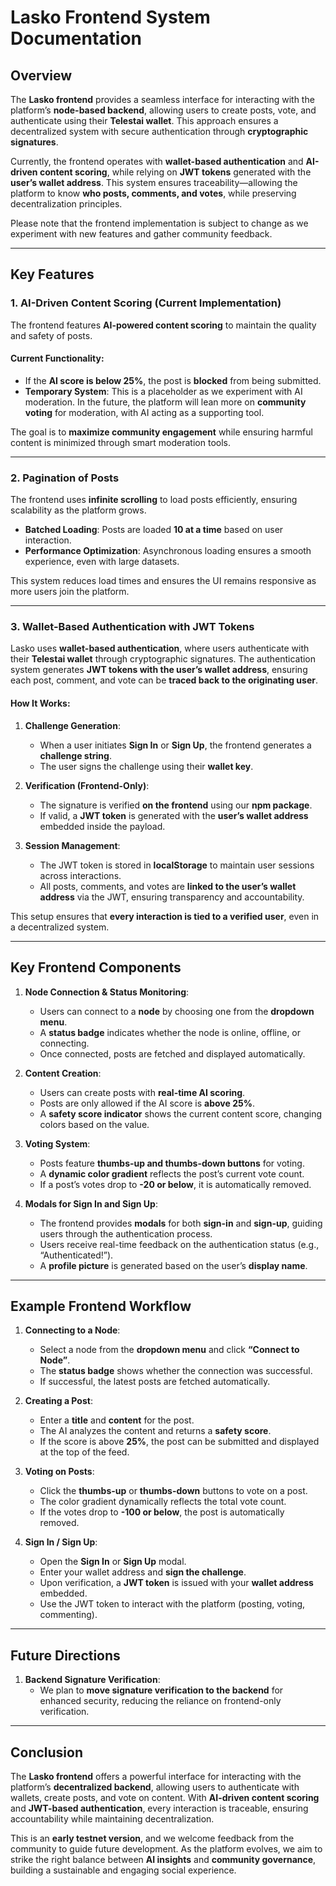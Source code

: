 # Lasko Frontend System Documentation

## Overview

The **Lasko frontend** provides a seamless interface for interacting with the platform’s **node-based backend**, allowing users to create posts, vote, and authenticate using their **Telestai wallet**. This approach ensures a decentralized system with secure authentication through **cryptographic signatures**.

Currently, the frontend operates with **wallet-based authentication** and **AI-driven content scoring**, while relying on **JWT tokens** generated with the **user’s wallet address**. This system ensures traceability—allowing the platform to know **who posts, comments, and votes**, while preserving decentralization principles. 

Please note that the frontend implementation is subject to change as we experiment with new features and gather community feedback.

---

## Key Features

### 1. **AI-Driven Content Scoring (Current Implementation)**
The frontend features **AI-powered content scoring** to maintain the quality and safety of posts. 

#### Current Functionality:
- If the **AI score is below 25%**, the post is **blocked** from being submitted.
- **Temporary System**: This is a placeholder as we experiment with AI moderation. In the future, the platform will lean more on **community voting** for moderation, with AI acting as a supporting tool.

The goal is to **maximize community engagement** while ensuring harmful content is minimized through smart moderation tools.

---

### 2. **Pagination of Posts**
The frontend uses **infinite scrolling** to load posts efficiently, ensuring scalability as the platform grows.

- **Batched Loading**: Posts are loaded **10 at a time** based on user interaction.
- **Performance Optimization**: Asynchronous loading ensures a smooth experience, even with large datasets.

This system reduces load times and ensures the UI remains responsive as more users join the platform.

---

### 3. **Wallet-Based Authentication with JWT Tokens**
Lasko uses **wallet-based authentication**, where users authenticate with their **Telestai wallet** through cryptographic signatures. The authentication system generates **JWT tokens with the user’s wallet address**, ensuring each post, comment, and vote can be **traced back to the originating user**.

#### How It Works:
1. **Challenge Generation**:
   - When a user initiates **Sign In** or **Sign Up**, the frontend generates a **challenge string**.
   - The user signs the challenge using their **wallet key**.

2. **Verification (Frontend-Only)**:
   - The signature is verified **on the frontend** using our **npm package**.
   - If valid, a **JWT token** is generated with the **user’s wallet address** embedded inside the payload.

3. **Session Management**:
   - The JWT token is stored in **localStorage** to maintain user sessions across interactions.
   - All posts, comments, and votes are **linked to the user’s wallet address** via the JWT, ensuring transparency and accountability.

This setup ensures that **every interaction is tied to a verified user**, even in a decentralized system.

---

## Key Frontend Components

1. **Node Connection & Status Monitoring**:
   - Users can connect to a **node** by choosing one from the **dropdown menu**.
   - A **status badge** indicates whether the node is online, offline, or connecting.
   - Once connected, posts are fetched and displayed automatically.

2. **Content Creation**:
   - Users can create posts with **real-time AI scoring**. 
   - Posts are only allowed if the AI score is **above 25%**.
   - A **safety score indicator** shows the current content score, changing colors based on the value.

3. **Voting System**:
   - Posts feature **thumbs-up and thumbs-down buttons** for voting.
   - A **dynamic color gradient** reflects the post’s current vote count.
   - If a post’s votes drop to **-20 or below**, it is automatically removed.

4. **Modals for Sign In and Sign Up**:
   - The frontend provides **modals** for both **sign-in** and **sign-up**, guiding users through the authentication process.
   - Users receive real-time feedback on the authentication status (e.g., “Authenticated!”).
   - A **profile picture** is generated based on the user’s **display name**.

---

## Example Frontend Workflow

1. **Connecting to a Node**:
   - Select a node from the **dropdown menu** and click **“Connect to Node”**.
   - The **status badge** shows whether the connection was successful.
   - If successful, the latest posts are fetched automatically.

2. **Creating a Post**:
   - Enter a **title** and **content** for the post.
   - The AI analyzes the content and returns a **safety score**.
   - If the score is above **25%**, the post can be submitted and displayed at the top of the feed.

3. **Voting on Posts**:
   - Click the **thumbs-up** or **thumbs-down** buttons to vote on a post.
   - The color gradient dynamically reflects the total vote count.
   - If the votes drop to **-100 or below**, the post is automatically removed.

4. **Sign In / Sign Up**:
   - Open the **Sign In** or **Sign Up** modal.
   - Enter your wallet address and **sign the challenge**.
   - Upon verification, a **JWT token** is issued with your **wallet address** embedded.
   - Use the JWT token to interact with the platform (posting, voting, commenting).

---

## Future Directions

1. **Backend Signature Verification**:
   - We plan to **move signature verification to the backend** for enhanced security, reducing the reliance on frontend-only verification.

---

## Conclusion

The **Lasko frontend** offers a powerful interface for interacting with the platform’s **decentralized backend**, allowing users to authenticate with wallets, create posts, and vote on content. With **AI-driven content scoring** and **JWT-based authentication**, every interaction is traceable, ensuring accountability while maintaining decentralization.

This is an **early testnet version**, and we welcome feedback from the community to guide future development. As the platform evolves, we aim to strike the right balance between **AI insights** and **community governance**, building a sustainable and engaging social experience.
